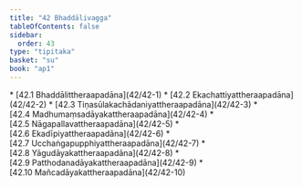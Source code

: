 ```yaml
---
title: "42 Bhaddālivagga"
tableOfContents: false
sidebar:
  order: 43
type: "tipitaka"
basket: "su"
book: "ap1"
---
```



<DynamicBreadcrumb />



<TableOfContents book="ap1" section="42">
* [42.1 Bhaddālittheraapadāna](42/42-1)
* [42.2 Ekachattiyattheraapadāna](42/42-2)
* [42.3 Tiṇasūlakachādaniyattheraapadāna](42/42-3)
* [42.4 Madhumaṃsadāyakattheraapadāna](42/42-4)
* [42.5 Nāgapallavattheraapadāna](42/42-5)
* [42.6 Ekadīpiyattheraapadāna](42/42-6)
* [42.7 Ucchaṅgapupphiyattheraapadāna](42/42-7)
* [42.8 Yāgudāyakattheraapadāna](42/42-8)
* [42.9 Patthodanadāyakattheraapadāna](42/42-9)
* [42.10 Mañcadāyakattheraapadāna](42/42-10)
</TableOfContents>